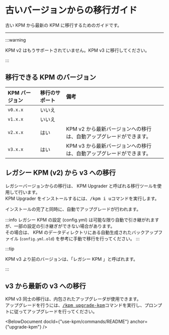 
# 古いバージョンからの移行ガイド

古い KPM から最新の KPM に移行するためのガイドです。

---

:::warning

KPM v2 はもうサポートされていません。KPM v3 に移行してください。

:::

## 移行できる KPM のバージョン

| KPM バージョン | 移行のサポート | 備考 |
|:--|:--|:--|
| `v0.x.x` | いいえ | |
| `v1.x.x` | いいえ | |
| `v2.x.x` | はい | KPM v2 から最新バージョンへの移行は、自動アップグレードができます。 |
| `v3.x.x` | はい | KPM v3 から最新バージョンへの移行は、自動アップグレードができます。 |


## レガシー KPM (v2) から v3 への移行

レガシーバージョンからの移行は、 KPM Upgrader と呼ばれる移行ツールを使用して行います。  
KPM Upgrader をインストールするには、<kbd>/kpm i u</kbd>コマンドを実行します。

インストールの完了と同時に、自動でアップグレードが行われます。

:::info
レガシー KPM の設定 (config.yml) は可能な限り自動で引き継がれますが、一部の設定の引き継ぎができない場合があります。  
その場合は、 KPM のデータディレクトリにある自動生成されたバックアップファイル (`config.yml.old`) を参考に手動で移行を行ってください。
:::

:::tip

KPM v3 より前のバージョンは、「レガシー KPM 」と呼ばれます。

:::

## v3 から最新の v3 への移行

KPM v3 同士の移行は、内包されたアップグレーダが使用できます。  
アップグレードを行うには、[<kbd>/kpm upgrade-kpm</kbd>](/docs/use-kpm/commands/#upgrade-kpm)コマンドを実行し、プロンプトに従ってアップグレードを行ってください。

<BelowDocument docId={"use-kpm/commands/README"} anchor={"upgrade-kpm"} />
